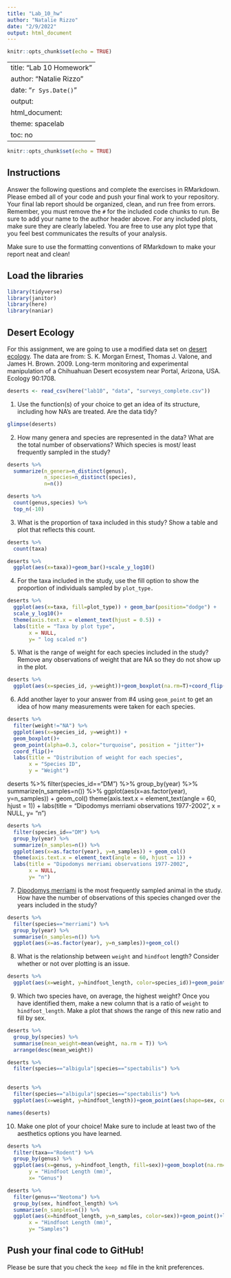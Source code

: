 ```yaml
---
title: "Lab_10_hw"
author: "Natalie Rizzo"
date: "2/9/2022"
output: html_document
---
```


```r
knitr::opts_chunk$set(echo = TRUE)
```

---
title: "Lab 10 Homework"
author: "Natalie Rizzo"
date: "`r Sys.Date()`"
output:
  html_document:
    theme: spacelab
    toc: no
---

```r
knitr::opts_chunk$set(echo = TRUE)
```

## Instructions
Answer the following questions and complete the exercises in RMarkdown. Please embed all of your code and push your final work to your repository. Your final lab report should be organized, clean, and run free from errors. Remember, you must remove the `#` for the included code chunks to run. Be sure to add your name to the author header above. For any included plots, make sure they are clearly labeled. You are free to use any plot type that you feel best communicates the results of your analysis.  

Make sure to use the formatting conventions of RMarkdown to make your report neat and clean!  

## Load the libraries
```r
library(tidyverse)
library(janitor)
library(here)
library(naniar)
``` 

## Desert Ecology
For this assignment, we are going to use a modified data set on [desert ecology](http://esapubs.org/archive/ecol/E090/118/). The data are from: S. K. Morgan Ernest, Thomas J. Valone, and James H. Brown. 2009. Long-term monitoring and experimental manipulation of a Chihuahuan Desert ecosystem near Portal, Arizona, USA. Ecology 90:1708.
```r
deserts <- read_csv(here("lab10", "data", "surveys_complete.csv"))
```

1. Use the function(s) of your choice to get an idea of its structure, including how NA's are treated. Are the data tidy?  
```r
glimpse(deserts)
```

2. How many genera and species are represented in the data? What are the total number of observations? Which species is most/ least frequently sampled in the study?
```r
deserts %>%
  summarize(n_genera=n_distinct(genus),
            n_species=n_distinct(species),
            n=n())
```
```r
deserts %>% 
  count(genus,species) %>% 
  top_n(-10)
```

3. What is the proportion of taxa included in this study? Show a table and plot that reflects this count.
```r
deserts %>% 
  count(taxa)
```
```r
deserts %>% 
  ggplot(aes(x=taxa))+geom_bar()+scale_y_log10()
```

4. For the taxa included in the study, use the fill option to show the proportion of individuals sampled by `plot_type.`
```r
deserts %>% 
  ggplot(aes(x=taxa, fill=plot_type)) + geom_bar(position="dodge") +
  scale_y_log10()+
  theme(axis.text.x = element_text(hjust = 0.5)) +
  labs(title = "Taxa by plot type",
       x = NULL,
       y= " log scaled n")
```

5. What is the range of weight for each species included in the study? Remove any observations of weight that are NA so they do not show up in the plot.
```r
deserts %>% 
  ggplot(aes(x=species_id, y=weight))+geom_boxplot(na.rm=T)+coord_flip()
```

6. Add another layer to your answer from #4 using `geom_point` to get an idea of how many measurements were taken for each species.
```r
deserts %>% 
  filter(weight!="NA") %>% 
  ggplot(aes(x=species_id, y=weight)) +
  geom_boxplot()+
  geom_point(alpha=0.3, color="turquoise", position = "jitter")+
  coord_flip()+
  labs(title = "Distribution of weight for each species",
       x = "Species ID",
       y = "Weight")
```
deserts %>% 
  filter(species_id=="DM") %>% 
  group_by(year) %>% 
  summarize(n_samples=n()) %>% 
  ggplot(aes(x=as.factor(year), y=n_samples)) + geom_col()
  theme(axis.text.x = element_text(angle = 60, hjust = 1)) +
  labs(title = "Dipodomys merriami observations 1977-2002",
       x = NULL,
       y= "n")
```r
deserts %>% 
  filter(species_id=="DM") %>% 
  group_by(year) %>% 
  summarize(n_samples=n()) %>% 
  ggplot(aes(x=as.factor(year), y=n_samples)) + geom_col()
  theme(axis.text.x = element_text(angle = 60, hjust = 1)) +
  labs(title = "Dipodomys merriami observations 1977-2002",
       x = NULL,
       y= "n")
```
       
7. [Dipodomys merriami](https://en.wikipedia.org/wiki/Merriam's_kangaroo_rat) is the most frequently sampled animal in the study. How have the number of observations of this species changed over the years included in the study?
```r
deserts %>% 
  filter(species=="merriami") %>% 
  group_by(year) %>% 
  summarise(n_samples=n()) %>% 
  ggplot(aes(x=as.factor(year), y=n_samples))+geom_col()
```

8. What is the relationship between `weight` and `hindfoot` length? Consider whether or not over plotting is an issue.
```r
deserts %>% 
  ggplot(aes(x=weight, y=hindfoot_length, color=species_id))+geom_point(na.rm=T)+geom_jitter()
```


9. Which two species have, on average, the highest weight? Once you have identified them, make a new column that is a ratio of `weight` to `hindfoot_length`. Make a plot that shows the range of this new ratio and fill by sex.
```r
deserts %>% 
  group_by(species) %>%
  summarise(mean_weight=mean(weight, na.rm = T)) %>% 
  arrange(desc(mean_weight))
```
```r
deserts %>% 
  filter(species=="albigula"|species=="spectabilis") %>% 
  
```

```r
deserts %>% 
  filter(species=="albigula"|species=="spectabilis") %>% 
  ggplot(aes(x=weight, y=hindfoot_length))+geom_point(aes(shape=sex, color=sex, na.rm = T))
```
```r
names(deserts)
```


10. Make one plot of your choice! Make sure to include at least two of the aesthetics options you have learned.
```r
deserts %>% 
  filter(taxa=="Rodent") %>% 
  group_by(genus) %>% 
  ggplot(aes(x=genus, y=hindfoot_length, fill=sex))+geom_boxplot(na.rm=T)+coord_flip()+labs(title = "Hindfoot Length By Genus and Sex",
       y = "Hindfoot Length (mm)",
       x= "Genus")
```
```r
deserts %>% 
  filter(genus=="Neotoma") %>%
  group_by(sex, hindfoot_length) %>% 
  summarise(n_samples=n()) %>% 
  ggplot(aes(x=hindfoot_length, y=n_samples, color=sex))+geom_point()+labs(title = "Hindfoot Length of Neotoma and Sex",
       x = "Hindfoot Length (mm)",
       y= "Samples")
```

## Push your final code to GitHub!
Please be sure that you check the `keep md` file in the knit preferences. 
